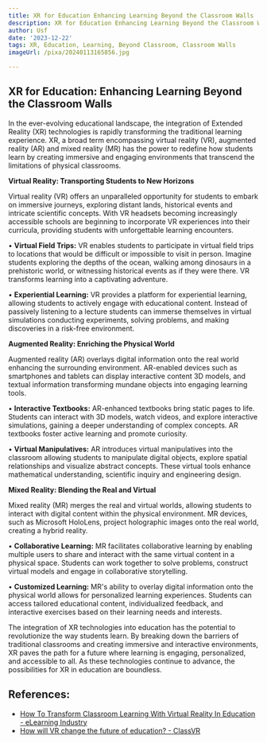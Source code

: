 ```yaml
---
title: XR for Education Enhancing Learning Beyond the Classroom Walls
description: XR for Education Enhancing Learning Beyond the Classroom Walls
author: Usf
date: '2023-12-22'
tags: XR, Education, Learning, Beyond Classroom, Classroom Walls
imageUrl: /pixa/20240113165856.jpg

---
```

## XR for Education: Enhancing Learning Beyond the Classroom Walls

In the ever-evolving  educational landscape, the integration of Extended Reality (XR) technologies is rapidly  transforming the traditional learning experience. XR, a broad term encompassing virtual reality  (VR), augmented reality (AR) and mixed reality (MR) has the power to redefine how students learn by creating immersive and engaging environments that transcend the limitations of physical classrooms.

**Virtual Reality: Transporting Students to New Horizons**

Virtual reality (VR) offers an unparalleled opportunity for students to embark on immersive journeys, exploring distant lands, historical events and intricate scientific concepts. With VR headsets becoming increasingly accessible schools are beginning to incorporate VR experiences into their curricula,  providing students with unforgettable learning encounters.

• **Virtual Field Trips:** VR enables students to participate in virtual  field trips to locations that would be difficult or impossible to visit in  person. Imagine students exploring the depths of the ocean, walking among dinosaurs in a prehistoric world,  or witnessing  historical events as if they  were there. VR transforms learning into a captivating adventure.

• **Experiential Learning:** VR provides  a  platform for  experiential learning, allowing students to actively engage with educational  content.  Instead of  passively listening  to a lecture students can  immerse themselves in virtual simulations conducting experiments, solving problems, and making discoveries in a risk-free environment.

**Augmented Reality:  Enriching  the Physical World**

Augmented reality (AR) overlays  digital information onto the real world enhancing the surrounding environment. AR-enabled devices such as smartphones and tablets can display interactive content 3D models, and textual information transforming mundane objects into engaging learning tools.

• **Interactive Textbooks:** AR-enhanced textbooks bring static pages to life. Students can interact with 3D models, watch videos, and explore interactive simulations, gaining a  deeper understanding of complex  concepts. AR textbooks foster active learning and promote  curiosity.

• **Virtual Manipulatives:** AR introduces virtual manipulatives into the  classroom  allowing students to manipulate digital  objects, explore spatial relationships and visualize abstract concepts. These virtual tools enhance mathematical understanding, scientific inquiry  and engineering  design.

**Mixed Reality: Blending the Real and Virtual**

Mixed reality (MR) merges the real and virtual worlds, allowing students to interact with  digital content within the physical environment. MR devices, such as Microsoft  HoloLens, project holographic images onto  the real world, creating a hybrid reality.

• **Collaborative Learning:** MR facilitates collaborative learning by  enabling multiple  users to  share and interact  with the  same virtual content in a physical space. Students can work together  to solve problems, construct  virtual models and engage in collaborative storytelling.

• **Customized Learning:** MR's ability to overlay  digital information onto the physical  world allows for personalized learning experiences.  Students can access tailored educational content, individualized feedback, and interactive exercises based on  their learning needs and interests.

The integration of XR  technologies into education has the potential to revolutionize the way students learn. By breaking  down the barriers of traditional classrooms and creating immersive and interactive environments, XR paves the path for a  future where learning is engaging, personalized, and accessible to all.  As  these technologies continue to  advance, the possibilities  for XR in education are boundless.

## References:
- [How To Transform Classroom Learning With Virtual Reality In Education - eLearning Industry](https://elearningindustry.com/transform-classroom-learning-virtual-reality-education)
- [How will VR change the future of education? - ClassVR](https://www.classvr.com/blog/how-will-vr-change-the-future-of-education/)
